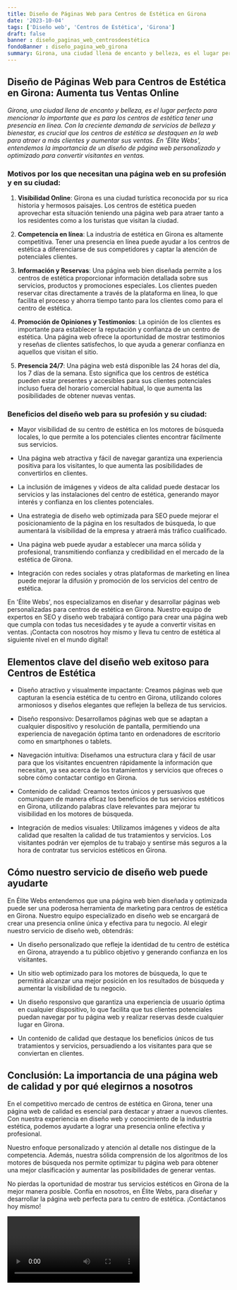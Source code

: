 ```yaml
---
title: Diseño de Páginas Web para Centros de Estética en Girona
date: '2023-10-04'
tags: ['Diseño web', 'Centros de Estética', 'Girona']
draft: false
banner : diseño_paginas_web_centrosdeestética
fondoBanner : diseño_pagina_web_girona
summary: Girona, una ciudad llena de encanto y belleza, es el lugar perfecto para mencionar lo importante que es para los centros de estética tener una presencia en línea. Con la creciente demanda de servicios de belleza y bienestar, es crucial que los centros de estética se destaquen en la web para atraer a más clientes y aumentar sus ventas. En 'Élite Webs', entendemos la importancia de un diseño de página web personalizado y optimizado para convertir visitantes en ventas.
---
```


## Diseño de Páginas Web para Centros de Estética en Girona: Aumenta tus Ventas Online

*Girona, una ciudad llena de encanto y belleza, es el lugar perfecto para mencionar lo importante que es para los centros de estética tener una presencia en línea. Con la creciente demanda de servicios de belleza y bienestar, es crucial que los centros de estética se destaquen en la web para atraer a más clientes y aumentar sus ventas. En 'Élite Webs', entendemos la importancia de un diseño de página web personalizado y optimizado para convertir visitantes en ventas.*

### Motivos por los que necesitan una página web en su profesión y en su ciudad:

1. **Visibilidad Online**: Girona es una ciudad turística reconocida por su rica historia y hermosos paisajes. Los centros de estética pueden aprovechar esta situación teniendo una página web para atraer tanto a los residentes como a los turistas que visitan la ciudad.

2. **Competencia en línea**: La industria de estética en Girona es altamente competitiva. Tener una presencia en línea puede ayudar a los centros de estética a diferenciarse de sus competidores y captar la atención de potenciales clientes.

3. **Información y Reservas**: Una página web bien diseñada permite a los centros de estética proporcionar información detallada sobre sus servicios, productos y promociones especiales. Los clientes pueden reservar citas directamente a través de la plataforma en línea, lo que facilita el proceso y ahorra tiempo tanto para los clientes como para el centro de estética.

4. **Promoción de Opiniones y Testimonios**: La opinión de los clientes es importante para establecer la reputación y confianza de un centro de estética. Una página web ofrece la oportunidad de mostrar testimonios y reseñas de clientes satisfechos, lo que ayuda a generar confianza en aquellos que visitan el sitio.

5. **Presencia 24/7**: Una página web está disponible las 24 horas del día, los 7 días de la semana. Esto significa que los centros de estética pueden estar presentes y accesibles para sus clientes potenciales incluso fuera del horario comercial habitual, lo que aumenta las posibilidades de obtener nuevas ventas.

### Beneficios del diseño web para su profesión y su ciudad:

- Mayor visibilidad de su centro de estética en los motores de búsqueda locales, lo que permite a los potenciales clientes encontrar fácilmente sus servicios.

- Una página web atractiva y fácil de navegar garantiza una experiencia positiva para los visitantes, lo que aumenta las posibilidades de convertirlos en clientes.

- La inclusión de imágenes y videos de alta calidad puede destacar los servicios y las instalaciones del centro de estética, generando mayor interés y confianza en los clientes potenciales.

- Una estrategia de diseño web optimizada para SEO puede mejorar el posicionamiento de la página en los resultados de búsqueda, lo que aumentará la visibilidad de la empresa y atraerá más tráfico cualificado.

- Una página web puede ayudar a establecer una marca sólida y profesional, transmitiendo confianza y credibilidad en el mercado de la estética de Girona.

- Integración con redes sociales y otras plataformas de marketing en línea puede mejorar la difusión y promoción de los servicios del centro de estética.

En 'Élite Webs', nos especializamos en diseñar y desarrollar páginas web personalizadas para centros de estética en Girona. Nuestro equipo de expertos en SEO y diseño web trabajará contigo para crear una página web que cumpla con todas tus necesidades y te ayude a convertir visitas en ventas. ¡Contacta con nosotros hoy mismo y lleva tu centro de estética al siguiente nivel en el mundo digital!

<GifSeo />

<Cta />

## Elementos clave del diseño web exitoso para Centros de Estética

- Diseño atractivo y visualmente impactante: Creamos páginas web que capturan la esencia estética de tu centro en Girona, utilizando colores armoniosos y diseños elegantes que reflejen la belleza de tus servicios.

- Diseño responsivo: Desarrollamos páginas web que se adaptan a cualquier dispositivo y resolución de pantalla, permitiendo una experiencia de navegación óptima tanto en ordenadores de escritorio como en smartphones o tablets.

- Navegación intuitiva: Diseñamos una estructura clara y fácil de usar para que los visitantes encuentren rápidamente la información que necesitan, ya sea acerca de los tratamientos y servicios que ofreces o sobre cómo contactar contigo en Girona.

- Contenido de calidad: Creamos textos únicos y persuasivos que comuniquen de manera eficaz los beneficios de tus servicios estéticos en Girona, utilizando palabras clave relevantes para mejorar tu visibilidad en los motores de búsqueda.

- Integración de medios visuales: Utilizamos imágenes y videos de alta calidad que resalten la calidad de tus tratamientos y servicios. Los visitantes podrán ver ejemplos de tu trabajo y sentirse más seguros a la hora de contratar tus servicios estéticos en Girona.

## Cómo nuestro servicio de diseño web puede ayudarte

En Élite Webs entendemos que una página web bien diseñada y optimizada puede ser una poderosa herramienta de marketing para centros de estética en Girona. Nuestro equipo especializado en diseño web se encargará de crear una presencia online única y efectiva para tu negocio. Al elegir nuestro servicio de diseño web, obtendrás:

- Un diseño personalizado que refleje la identidad de tu centro de estética en Girona, atrayendo a tu público objetivo y generando confianza en los visitantes.

- Un sitio web optimizado para los motores de búsqueda, lo que te permitirá alcanzar una mejor posición en los resultados de búsqueda y aumentar la visibilidad de tu negocio.

- Un diseño responsivo que garantiza una experiencia de usuario óptima en cualquier dispositivo, lo que facilita que tus clientes potenciales puedan navegar por tu página web y realizar reservas desde cualquier lugar en Girona.

- Un contenido de calidad que destaque los beneficios únicos de tus tratamientos y servicios, persuadiendo a los visitantes para que se conviertan en clientes.

## Conclusión: La importancia de una página web de calidad y por qué elegirnos a nosotros

En el competitivo mercado de centros de estética en Girona, tener una página web de calidad es esencial para destacar y atraer a nuevos clientes. Con nuestra experiencia en diseño web y conocimiento de la industria estética, podemos ayudarte a lograr una presencia online efectiva y profesional.

Nuestro enfoque personalizado y atención al detalle nos distingue de la competencia. Además, nuestra sólida comprensión de los algoritmos de los motores de búsqueda nos permite optimizar tu página web para obtener una mejor clasificación y aumentar las posibilidades de generar ventas.

No pierdas la oportunidad de mostrar tus servicios estéticos en Girona de la mejor manera posible. Confía en nosotros, en Élite Webs, para diseñar y desarrollar la página web perfecta para tu centro de estética. ¡Contáctanos hoy mismo!

<Video />

<CtaBot job='Centros de Estética' city='Girona'/>

<Gmaps query='Girona+españa+maps' />